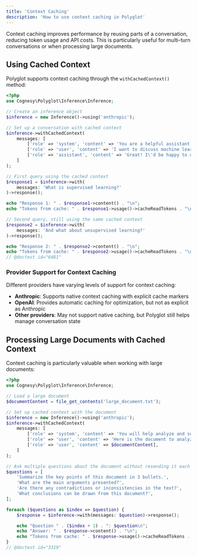 ```yaml
---
title: 'Context Caching'
description: 'How to use context caching in Polyglot'
---
```


Context caching improves performance by reusing parts of a conversation, reducing token usage and API costs. This is particularly useful for multi-turn conversations or when processing large documents.


## Using Cached Context

Polyglot supports context caching through the `withCachedContext()` method:

```php
<?php
use Cognesy\Polyglot\Inference\Inference;

// Create an inference object
$inference = new Inference()->using('anthropic');

// Set up a conversation with cached context
$inference->withCachedContext(
    messages: [
        ['role' => 'system', 'content' => 'You are a helpful assistant who provides concise answers.'],
        ['role' => 'user', 'content' => 'I want to discuss machine learning concepts.'],
        ['role' => 'assistant', 'content' => 'Great! I\'d be happy to discuss machine learning concepts with you. What specific aspect would you like to explore?'],
    ]
);

// First query using the cached context
$response1 = $inference->with(
    messages: 'What is supervised learning?'
)->response();

echo "Response 1: " . $response1->content() . "\n";
echo "Tokens from cache: " . $response1->usage()->cacheReadTokens . "\n\n";

// Second query, still using the same cached context
$response2 = $inference->with(
    messages: 'And what about unsupervised learning?'
)->response();

echo "Response 2: " . $response2->content() . "\n";
echo "Tokens from cache: " . $response2->usage()->cacheReadTokens . "\n";
// @doctest id="6481"
```

### Provider Support for Context Caching

Different providers have varying levels of support for context caching:

- **Anthropic**: Supports native context caching with explicit cache markers
- **OpenAI**: Provides automatic caching for optimization, but not as explicit as Anthropic
- **Other providers**: May not support native caching, but Polyglot still helps manage conversation state



## Processing Large Documents with Cached Context

Context caching is particularly valuable when working with large documents:

```php
<?php
use Cognesy\Polyglot\Inference\Inference;

// Load a large document
$documentContent = file_get_contents('large_document.txt');

// Set up cached context with the document
$inference = new Inference()->using('anthropic');
$inference->withCachedContext(
    messages: [
        ['role' => 'system', 'content' => 'You will help analyze and summarize documents.'],
        ['role' => 'user', 'content' => 'Here is the document to analyze:'],
        ['role' => 'user', 'content' => $documentContent],
    ]
);

// Ask multiple questions about the document without resending it each time
$questions = [
    'Summarize the key points of this document in 3 bullets.',
    'What are the main arguments presented?',
    'Are there any contradictions or inconsistencies in the text?',
    'What conclusions can be drawn from this document?',
];

foreach ($questions as $index => $question) {
    $response = $inference->with(messages: $question)->response();

    echo "Question " . ($index + 1) . ": $question\n";
    echo "Answer: " . $response->content() . "\n";
    echo "Tokens from cache: " . $response->usage()->cacheReadTokens . "\n\n";
}
// @doctest id="3319"
```
